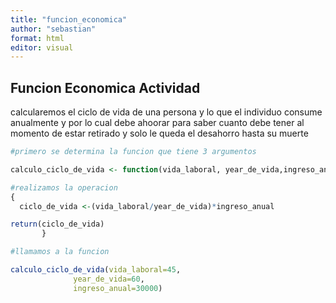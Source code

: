 ---
title: "funcion_economica"
author: "sebastian"
format: html
editor: visual
---

## Funcion Economica Actividad

calcularemos el ciclo de vida de una persona y lo que el individuo consume anualmente y por lo cual debe ahoorar para saber cuanto debe tener al momento de estar retirado y solo le queda el desahorro hasta su muerte

```{r}
#primero se determina la funcion que tiene 3 argumentos

calculo_ciclo_de_vida <- function(vida_laboral, year_de_vida,ingreso_anual)

#realizamos la operacion 
{
  ciclo_de_vida <-(vida_laboral/year_de_vida)*ingreso_anual

return(ciclo_de_vida)
       }

#llamamos a la funcion

calculo_ciclo_de_vida(vida_laboral=45,
              year_de_vida=60,
              ingreso_anual=30000)

```
